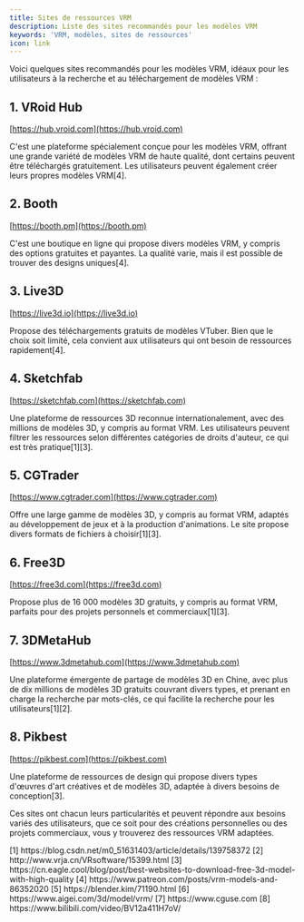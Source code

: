 ```yaml
---
title: Sites de ressources VRM
description: Liste des sites recommandés pour les modèles VRM
keywords: 'VRM, modèles, sites de ressources'
icon: link
---
```


Voici quelques sites recommandés pour les modèles VRM, idéaux pour les utilisateurs à la recherche et au téléchargement de modèles VRM :

## 1. VRoid Hub

[https://hub.vroid.com](https://hub.vroid.com)

C'est une plateforme spécialement conçue pour les modèles VRM, offrant une grande variété de modèles VRM de haute qualité, dont certains peuvent être téléchargés gratuitement. Les utilisateurs peuvent également créer leurs propres modèles VRM\[4\].

## 2. Booth

[https://booth.pm](https://booth.pm)

C'est une boutique en ligne qui propose divers modèles VRM, y compris des options gratuites et payantes. La qualité varie, mais il est possible de trouver des designs uniques\[4\].

## 3. Live3D

[https://live3d.io](https://live3d.io)

Propose des téléchargements gratuits de modèles VTuber. Bien que le choix soit limité, cela convient aux utilisateurs qui ont besoin de ressources rapidement\[4\].

## 4. Sketchfab

[https://sketchfab.com](https://sketchfab.com)

Une plateforme de ressources 3D reconnue internationalement, avec des millions de modèles 3D, y compris au format VRM. Les utilisateurs peuvent filtrer les ressources selon différentes catégories de droits d'auteur, ce qui est très pratique\[1\][3\].

## 5. CGTrader

[https://www.cgtrader.com](https://www.cgtrader.com)

Offre une large gamme de modèles 3D, y compris au format VRM, adaptés au développement de jeux et à la production d'animations. Le site propose divers formats de fichiers à choisir\[1\][3\].

## 6. Free3D

[https://free3d.com](https://free3d.com)

Propose plus de 16 000 modèles 3D gratuits, y compris au format VRM, parfaits pour des projets personnels et commerciaux\[1\][3\].

## 7. 3DMetaHub

[https://www.3dmetahub.com](https://www.3dmetahub.com)

Une plateforme émergente de partage de modèles 3D en Chine, avec plus de dix millions de modèles 3D gratuits couvrant divers types, et prenant en charge la recherche par mots-clés, ce qui facilite la recherche pour les utilisateurs\[1\][2\].

## 8. Pikbest

[https://pikbest.com](https://pikbest.com)

Une plateforme de ressources de design qui propose divers types d'œuvres d'art créatives et de modèles 3D, adaptée à divers besoins de conception\[3\].

Ces sites ont chacun leurs particularités et peuvent répondre aux besoins variés des utilisateurs, que ce soit pour des créations personnelles ou des projets commerciaux, vous y trouverez des ressources VRM adaptées.

<Accordion title="Références">
  [1] https://blog.csdn.net/m0_51631403/article/details/139758372  
  [2] http://www.vrja.cn/VRsoftware/15399.html  
  [3] https://cn.eagle.cool/blog/post/best-websites-to-download-free-3d-model-with-high-quality  
  [4] https://www.patreon.com/posts/vrm-models-and-86352020  
  [5] https://blender.kim/71190.html  
  [6] https://www.aigei.com/3d/model/vrm/  
  [7] https://www.cguse.com  
  [8] https://www.bilibili.com/video/BV12a411H7oV/
</Accordion>
